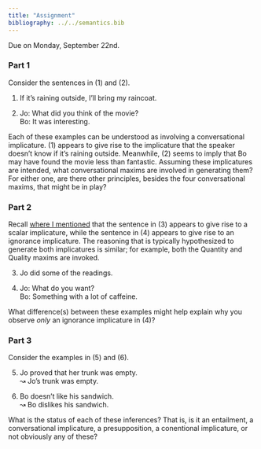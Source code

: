 ```yaml
---
title: "Assignment"
bibliography: ../../semantics.bib
---
```


Due on Monday, September 22nd.

### Part 1

Consider the sentences in (@ex-conditional) and (@ex-politeness).

(@ex-conditional) If it's raining outside, I'll bring my raincoat.

(@ex-politeness) Jo: What did you think of the movie? <br>
	Bo: It was interesting.

Each of these examples can be understood as involving a conversational implicature.
(@ex-conditional) appears to give rise to the implicature that the speaker doesn't know if it's raining outside.
Meanwhile, (@ex-politeness) seems to imply that Bo may have found the movie less than fantastic.
Assuming these implicatures are intended, what conversational maxims are involved in generating them?
For either one, are there other principles, besides the four conversational maxims, that might be in play?

### Part 2

Recall [where I mentioned](http://localhost:5630/speaker_meaning/applying_maxims.html#quantity) that the sentence in (@ex-quantity) appears to give rise to a scalar implicature, while the sentence in (@ex-ignorance) appears to give rise to an ignorance implicature.
The reasoning that is typically hypothesized to generate both implicatures is similar;
for example, both the Quantity and Quality maxims are invoked.

(@ex-quantity) Jo did some of the readings.

(@ex-ignorance) Jo: What do you want? <br>
	Bo: Something with a lot of caffeine.

What difference(s) between these examples might help explain why you observe *only* an ignorance implicature in (@ex-ignorance)?

### Part 3

Consider the examples in (@ex-prove) and (@ex-frankly).

(@ex-prove) Jo proved that her trunk was empty. <br>
	↝ Jo's trunk was empty.

(@ex-frankly) Bo doesn't like his sandwich. <br>
	↝ Bo dislikes his sandwich.

What is the status of each of these inferences?
That is, is it an entailment, a conversational implicature, a presupposition, a conentional implicature, or not obviously any of these?
